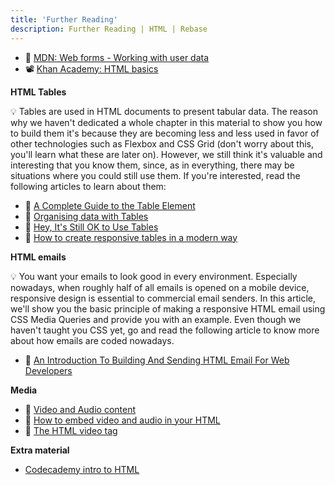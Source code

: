 ```yaml
---
title: 'Further Reading'
description: Further Reading | HTML | Rebase
---
```


- 📓 [MDN: Web forms - Working with user data](https://developer.mozilla.org/en-US/docs/Learn/Forms)
- 📽️ [Khan Academy: HTML basics](https://www.khanacademy.org/computing/computer-programming/html-css/intro-to-html/pt/html-basics)

**HTML Tables**

💡 Tables are used in HTML documents to present tabular data. The reason why we haven't dedicated a whole chapter in this material to show you how to build them it's because they are becoming less and less used in favor of other technologies such as Flexbox and CSS Grid (don't worry about this, you'll learn what these are later on). However, we still think it's valuable and interesting that you know them, since, as in everything, there may be situations where you could still use them. If you're interested, read the following articles to learn about them:

- 📖 [A Complete Guide to the Table Element](https://css-tricks.com/complete-guide-table-element/)
- 📖 [Organising data with Tables](https://learn.shayhowe.com/html-css/organizing-data-with-tables/)
- 📖 [Hey, It's Still OK to Use Tables](https://adrianroselli.com/2017/11/hey-its-still-ok-to-use-tables.html)
- 📖 [How to create responsive tables in a modern way](https://medium.com/@snowleo208/how-to-create-responsive-table-d1662cb62075)

**HTML emails**

💡 You want your emails to look good in every environment. Especially nowadays, when roughly half of all emails is opened on a mobile device, responsive design is essential to commercial email senders. In this article, we'll show you the basic principle of making a responsive HTML email using CSS Media Queries and provide you with an example. Even though we haven't taught you CSS yet, go and read the following article to know more about how emails are coded nowadays.

- 📖 [An Introduction To Building And Sending HTML Email For Web Developers](https://www.smashingmagazine.com/2017/01/introduction-building-sending-html-email-for-web-developers/)

**Media**

- 📖 [Video and Audio content](https://developer.mozilla.org/en-US/docs/Learn/HTML/Multimedia_and_embedding/Video_and_audio_content)
- 📖 [How to embed video and audio in your HTML](https://www.freecodecamp.org/news/video-audio-in-html-a-short-guide-69f721878b47/)
- 📖 [The HTML video tag](https://flaviocopes.com/html-video-tag/)

**Extra material**
- [Codecademy intro to HTML](https://www.codecademy.com/courses/learn-html/lessons/intro-to-html/exercises/intro)